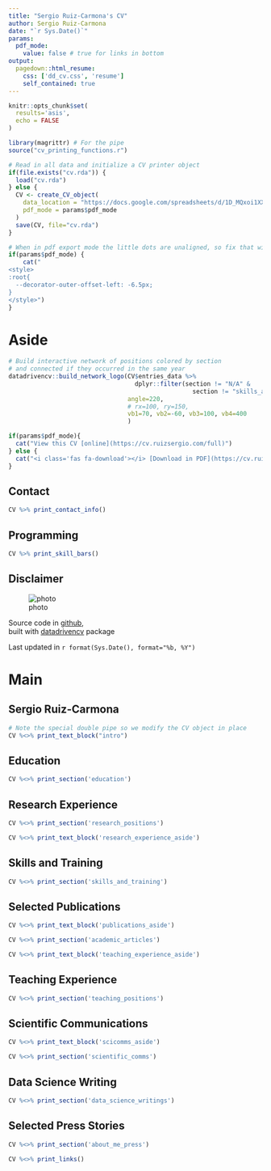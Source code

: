 ```yaml
---
title: "Sergio Ruiz-Carmona's CV"
author: Sergio Ruiz-Carmona
date: "`r Sys.Date()`"
params:
  pdf_mode:
    value: false # true for links in bottom
output:
  pagedown::html_resume:
    css: ['dd_cv.css', 'resume']
    self_contained: true
---
```


```r
knitr::opts_chunk$set(
  results='asis',
  echo = FALSE
)

library(magrittr) # For the pipe
source("cv_printing_functions.r")

# Read in all data and initialize a CV printer object
if(file.exists("cv.rda")) {
  load("cv.rda")
} else {
  CV <- create_CV_object(
    data_location = "https://docs.google.com/spreadsheets/d/1D_MQxoi1XXoQLWSI3mH1Qo6tkctnENAij0-d3BEohu0",  
    pdf_mode = params$pdf_mode
  )
  save(CV, file="cv.rda")
}
```


```r
# When in pdf export mode the little dots are unaligned, so fix that with some conditional CSS.
if(params$pdf_mode) {
    cat("
<style>
:root{
  --decorator-outer-offset-left: -6.5px;
}
</style>")
}
```


Aside
================================================================================

```r
# Build interactive network of positions colored by section
# and connected if they occurred in the same year
datadrivencv::build_network_logo(CV$entries_data %>%
                                   dplyr::filter(section != "N/A" &
                                                   section != "skills_and_training"),
                                 angle=220,
                                 # rx=100, ry=150,
                                 vb1=70, vb2=-60, vb3=100, vb4=400
                                 )
```


```r
if(params$pdf_mode){
  cat("View this CV [online](https://cv.ruizsergio.com/full)")
} else {
  cat("<i class='fas fa-download'></i> [Download in PDF](https://cv.ruizsergio.com/full.pdf)")
}
```

Contact {#contact}
--------------------------------------------------------------------------------

```r
CV %>% print_contact_info()
```


<i class="fa fa-code"></i> Programming {#skills}
--------------------------------------------------------------------------------

```r
CV %>% print_skill_bars()
```



Disclaimer {#disclaimer}
--------------------------------------------------------------------------------

<!-- Made with the R package [**pagedown**](https://github.com/rstudio/pagedown).  -->

![photo](img.jpg){#img .img}


Source code in [github](https://github.com/sruizcarmona/sergioruiz_cv),<br>
built with [datadrivencv](http://nickstrayer.me/datadrivencv/) package

Last updated in `r format(Sys.Date(), format="%b, %Y")`





Main
================================================================================

Sergio Ruiz-Carmona {#title}
--------------------------------------------------------------------------------

```r
# Note the special double pipe so we modify the CV object in place
CV %<>% print_text_block("intro") 
```


Education {data-icon=graduation-cap}
--------------------------------------------------------------------------------

```r
CV %<>% print_section('education')
```


Research Experience {data-icon=laptop}
--------------------------------------------------------------------------------

```r
CV %<>% print_section('research_positions')
```

::: aside 
```r
CV %<>% print_text_block('research_experience_aside') 
``` 
::: 

Skills and Training {data-icon=cogs  data-concise=true}
--------------------------------------------------------------------------------

```r
CV %<>% print_section('skills_and_training')
```

\newpage

Selected Publications {.pagetop data-icon=book}
--------------------------------------------------------------------------------

::: aside 
```r
CV %<>% print_text_block('publications_aside') 
``` 
::: 

```r
CV %<>% print_section('academic_articles')
```

::: aside
```r
CV %<>% print_text_block('teaching_experience_aside')
```
:::

Teaching Experience {data-icon=university data-concise=true}
--------------------------------------------------------------------------------

```r
CV %<>% print_section('teaching_positions')
```

\newpage

Scientific Communications {data-icon=chalkboard-teacher .pagetop data-concise=true}
--------------------------------------------------------------------------------

::: aside
```r
CV %<>% print_text_block('scicomms_aside')
```
:::

```r
CV %<>% print_section('scientific_comms')
```


Data Science Writing {data-icon=chart-line data-concise=true}
--------------------------------------------------------------------------------

```r
CV %<>% print_section('data_science_writings')
```


Selected Press Stories {data-icon=newspaper}
--------------------------------------------------------------------------------

```r
CV %<>% print_section('about_me_press')
```


```r
CV %<>% print_links()
```


